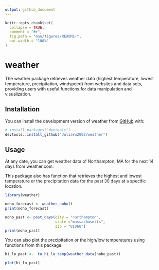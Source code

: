 ```yaml
---
output: github_document
---
```


<!-- README.md is generated from README.Rmd. Please edit that file -->

```r
knitr::opts_chunk$set(
  collapse = TRUE,
  comment = "#>",
  fig.path = "man/figures/README-",
  out.width = "100%"
)
```

# weather

<!-- badges: start -->
<!-- badges: end -->

The weather package retrieves weather data (highest temperature, lowest temperature, precipitation, windspeed) from websites and data sets, providing users with useful functions for data manipulation and visualization.

## Installation

You can install the development version of weather from [GitHub](https://github.com/) with:

``` r
# install.packages("devtools")
devtools::install_github("JuliaYu2002/weather")
```

## Usage

At any date, you can get weather data of Northampton, MA for the next 14 days from weather.com.

This package also has function that retrieves the highest and lowest temperature or the precipitation data for the past 30 days at a specific location.

```r
library(weather)

noho_forecast <- weather_noho()
print(noho_forecast)

noho_past <- past_days(city = "northampton", 
                       state ="massachusetts", 
                       zip = "01060")
print(noho_past)
```

You can also plot the precipitation or the high/low temperatures using functions from this package:

```r
hi_lo_past <-  to_hi_lo_temp(weather_data(noho_past))

plot(hi_lo_past)
```

